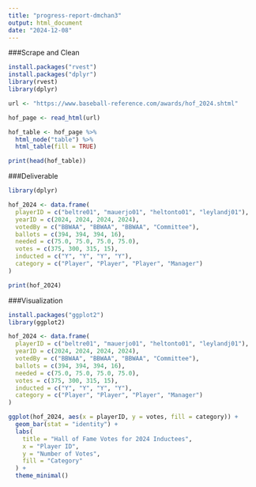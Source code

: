 ```yaml
---
title: "progress-report-dmchan3"
output: html_document
date: "2024-12-08"
---
```


###Scrape and Clean
```r
install.packages("rvest")
install.packages("dplyr")
library(rvest)
library(dplyr)

url <- "https://www.baseball-reference.com/awards/hof_2024.shtml"

hof_page <- read_html(url)

hof_table <- hof_page %>%
  html_node("table") %>% 
  html_table(fill = TRUE)

print(head(hof_table))
```
###Deliverable
```r
library(dplyr)

hof_2024 <- data.frame(
  playerID = c("beltre01", "mauerjo01", "heltonto01", "leylandj01"),
  yearID = c(2024, 2024, 2024, 2024),
  votedBy = c("BBWAA", "BBWAA", "BBWAA", "Committee"),
  ballots = c(394, 394, 394, 16),
  needed = c(75.0, 75.0, 75.0, 75.0),
  votes = c(375, 300, 315, 15),
  inducted = c("Y", "Y", "Y", "Y"),
  category = c("Player", "Player", "Player", "Manager")
)

print(hof_2024)
```
###Visualization
```r
install.packages("ggplot2")
library(ggplot2)

hof_2024 <- data.frame(
  playerID = c("beltre01", "mauerjo01", "heltonto01", "leylandj01"),
  yearID = c(2024, 2024, 2024, 2024),
  votedBy = c("BBWAA", "BBWAA", "BBWAA", "Committee"),
  ballots = c(394, 394, 394, 16),
  needed = c(75.0, 75.0, 75.0, 75.0),
  votes = c(375, 300, 315, 15),
  inducted = c("Y", "Y", "Y", "Y"),
  category = c("Player", "Player", "Player", "Manager")
)

ggplot(hof_2024, aes(x = playerID, y = votes, fill = category)) +
  geom_bar(stat = "identity") +
  labs(
    title = "Hall of Fame Votes for 2024 Inductees",
    x = "Player ID",
    y = "Number of Votes",
    fill = "Category"
  ) +
  theme_minimal()
```
